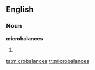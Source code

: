 ==English==

===Noun===
'''microbalances'''

# {{plural of|[[microbalance]]}}

[[ta:microbalances]]
[[tr:microbalances]]